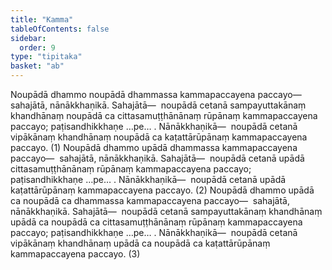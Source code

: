 ```yaml
---
title: "Kamma"
tableOfContents: false
sidebar:
  order: 9
type: "tipitaka"
basket: "ab"
---
```



<DynamicBreadcrumb />

<Division number="401">

<Paragraph number="3336">
Noupādā dhammo noupādā dhammassa kammapaccayena paccayo—  sahajātā, nānākkhaṇikā. <Emphasis>Sahajātā</Emphasis>—  noupādā cetanā sampayuttakānaṃ khandhānaṃ noupādā ca cittasamuṭṭhānānaṃ rūpānaṃ kammapaccayena paccayo; paṭisandhikkhaṇe …pe… . <Emphasis>Nānākkhaṇikā</Emphasis>—  noupādā cetanā vipākānaṃ khandhānaṃ noupādā ca kaṭattārūpānaṃ kammapaccayena paccayo. (1)
</Paragraph>

<Paragraph number="3337">
Noupādā dhammo upādā dhammassa kammapaccayena paccayo—  sahajātā, nānākkhaṇikā. <Emphasis>Sahajātā</Emphasis>—  noupādā cetanā upādā cittasamuṭṭhānānaṃ rūpānaṃ kammapaccayena paccayo; paṭisandhikkhaṇe …pe… . <Emphasis>Nānākkhaṇikā</Emphasis>—  noupādā cetanā upādā kaṭattārūpānaṃ kammapaccayena paccayo. (2)
</Paragraph>

<Paragraph number="3338">
Noupādā dhammo upādā ca noupādā ca dhammassa kammapaccayena paccayo—  sahajātā, nānākkhaṇikā. <Emphasis>Sahajātā</Emphasis>—  noupādā cetanā sampayuttakānaṃ khandhānaṃ upādā ca noupādā ca cittasamuṭṭhānānaṃ rūpānaṃ kammapaccayena paccayo; paṭisandhikkhaṇe …pe… . <Emphasis>Nānākkhaṇikā</Emphasis>—  noupādā cetanā vipākānaṃ khandhānaṃ upādā ca noupādā ca kaṭattārūpānaṃ kammapaccayena paccayo. (3)
</Paragraph>
</Division>